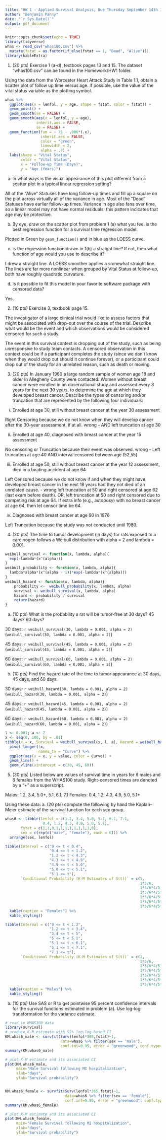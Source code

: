 ```yaml
---
title: "HW 1 - Applied Survival Analysis, Due Thursday September 14th 11:59pm"
author: "Benjamin Panny"
date: "`r Sys.Date()`"
output: pdf_document
---
```


```r
knitr::opts_chunk$set(echo = TRUE)
library(tidyverse)
whas <- read_csv("whas100.csv") %>% 
  mutate(fstat = as.factor(if_else(fstat == 1, "Dead", "Alive")))
library(kableExtra)
```

1. (20 pts) Exercise 1 (a-d), textbook pages 13 and 15. The dataset “whas100.csv” can be found in the Homework/HW1 folder.

Using the data from the Worcester Heart Attack Study in Table 1.1, obtain a scatter plot of follow up time versus age. If possible, use the value of the vital status variable as the plotting symbol. 

```r
whas %>%
  ggplot(aes(x = lenfol, y = age, shape = fstat, color = fstat)) + 
  geom_point() + 
  geom_smooth(se = FALSE) + 
  geom_smooth(aes(x = lenfol, y = age), 
              inherit.aes = FALSE, 
              se = FALSE) + 
  geom_function(fun = ~ 75 - .006*(.x), 
                inherit.aes = FALSE, 
                color = "green", 
                linewidth = 2, 
                alpha = .7) + 
  labs(shape = "Vital Status", 
       color = "Vital Status", 
       x = "Follow-up Time (Days)", 
       y = "Age (Years)")

```

(a) In what ways is the visual appearance of this plot different from a scatter plot in a typical linear regression setting? 

All of the "Alive" Statuses have long follow-up times and fill up a square on the plot across virtually all of the variance in age. Most of the "Dead" Statuses have earlier follow-up times. Variance in age also fans over time, so a linear model may not have normal residuals; this pattern indicates that age may be protective.


(b) By eye, draw on the scatter plot from problem 1 (a) what you feel is the best regression function for a survival time regression
model.

Plotted in Green by `geom_function()` and in blue as the LOESS curve.

(c) Is the regression function drawn in 1(b) a straight line? If not, then what function of age would you use to describe it?

I drew a straight line. A LOESS smoother applies a somewhat straight line. The lines are far more nonlinear when grouped by Vital Status at follow-up, both have roughly quadratic curvature.

(d) Is it possible to fit this model in your favorite software package with censored data? 

Yes.

2.	(10 pts) Exercise 3, textbook page 15.

The investigator of a large clinical trial would like to assess factors that might be associated with drop-out over the course of the trial. Describe  what would be the event and which observations would be considered censored for such a study. 

The event in this survival context is dropping out of the study, such as being unresponsive to study team contacts. A censored observation in this context could be if a participant completes the study (since we don't know when they would drop out should it continue forever), or a participant could drop out of the study for an unrelated reason, such as death or moving.


3.	(20 pts) In January 1980 a large random sample of women age 18 and older in Allegheny County were contacted.  Women without breast cancer were enrolled in an observational study and assessed every 3 years for the next 30 years, to determine the age at which they developed breast cancer.
Describe the types of censoring and/or truncation that are represented by the following four individuals:

i.	Enrolled at age 30, still without breast cancer at the year 30 assessment

Right Censoring because we do not know when they will develop cancer after the 30-year assessment, if at all. wrong - AND left truncation at age 30

ii.	Enrolled at age 40, diagnosed with breast cancer at the year 15 assessment

No censoring or Truncation because their event was observed. wrong - Left truncation at age 40 AND interval censored between age (52,55]

iii.	Enrolled at age 50, still without breast cancer at the year 12 assessment, died in a boating accident at age 64

Left Censored because we do not know if and when they might have developed breast cancer in the next 18 years had they not died of an unrelated cause. - wrong left truncation at 50 and right censored at age 62 (last exam before death). OR, left truncation at 50 and right censored due to competing risk at age 64. If extra info (e.g., autoposy) with no breast cancer at age 64, then let censor time be 64.

iv.	Diagnosed with breast cancer at age 60 in 1976

Left Truncation because the study was not conducted until 1980.


4.	(20 pts) The time to tumor development (in days) for rats exposed to a carcinogen follows a Weibull distribution with alpha = 2 and lambda = 0.001. 

```r
weibull_survival <- function(x, lambda, alpha){
  exp(-lambda*(x^(alpha)))
}
weibull_probability <- function(x, lambda, alpha){
  lambda*alpha*(x^(alpha - 1))*exp(-lambda*(x^(alpha)))
}
weibull_hazard <- function(x, lambda, alpha){
    probability <-  weibull_probability(x, lambda, alpha)
    survival <- weibull_survival(x, lambda, alpha)
    hazard <- probability / survival
    return(hazard)
}
```

a.	(10 pts) What is the probability a rat will be tumor-free at 30 days? 45 days? 60 days? 

30 days: `r weibull_survival(30, lambda = 0.001, alpha = 2)` (`weibull_survival(30, lambda = 0.001, alpha = 2)`)

45 days: `r weibull_survival(45, lambda = 0.001, alpha = 2)` (`weibull_survival(45, lambda = 0.001, alpha = 2)`)

60 days: `r weibull_survival(60, lambda = 0.001, alpha = 2)` (`weibull_survival(60, lambda = 0.001, alpha = 2)`)

b.	(10 pts) Find the hazard rate of the time to tumor appearance at 30 days, 45 days, and 60 days.

30 days: `r weibull_hazard(30, lambda = 0.001, alpha = 2)` (`weibull_hazard(30, lambda = 0.001, alpha = 2)`)

45 days: `r weibull_hazard(45, lambda = 0.001, alpha = 2)` (`weibull_hazard(45, lambda = 0.001, alpha = 2)`)

60 days: `r weibull_hazard(60, lambda = 0.001, alpha = 2)` (`weibull_hazard(60, lambda = 0.001, alpha = 2)`)

```r
l <- 0.001; a <- 2
x <- seq(0, 100, by = .01)
tibble(x = x, Survival = weibull_survival(x, l, a), Hazard = weibull_hazard(x, l, a)) %>% 
  pivot_longer(!x,
               names_to = "Curve") %>% 
  ggplot(aes(x = x, y = value, color = Curve)) +
  geom_line() +
  geom_vline(xintercept = c(30, 45, 60))
```


5.	(30 pts) Listed below are values of survival time in years for 6 males and 6 females from the WHAS100 study. Right-censored times are denoted by a "+" as a superscript. 

Males: 1.2, 3.4, 5.0+, 5.1, 6.1, 7.1 
Females: 0.4, 1.2, 4.3, 4.9, 5.0, 5.1+ 

Using these data: 
a.	(20 pts) compute the following by hand the Kaplan-Meier estimate of the survival function for each sex group.

```r
whas6 <- tibble(lenfol = c(1.2, 3.4, 5.0, 5.1, 6.1, 7.1,
                 0.4, 1.2, 4.3, 4.9, 5.0, 5.1),
       fstat = c(1,1,0,1,1,1,1,1,1,1,1,0),
       sex = c(rep(c("male", "female"), each = 6))) %>% 
  arrange(sex, lenfol)

tibble(Interval = c("0 <= t < 0.4",
                    "0.4 <= t < 1.2",
                    "1.2 <= t < 4.3",
                    "4.3 <= t < 4.9",
                    "4.9 <= t < 5.0",
                    "5.0 <= t < 5.1",
                    "5.1 <= t"),
       `Conditional Probability (K-M Estimates of S(t))` = c(1,
                                                             1*5/6,
                                                             1*5/6*4/5,
                                                             1*5/6*4/5*3/4, 
                                                             1*5/6*4/5*3/4*2/3,
                                                             1*5/6*4/5*3/4*2/3*1/2,
                                                             1*5/6*4/5*3/4*2/3*1/2*1/1)) %>% 
  kable(caption = "Females") %>% 
  kable_styling()
```



```r
tibble(Interval = c("0 <= t < 1.2",
                    "1.2 <= t < 3.4",
                    "3.4 <= t < 5",
                    "5 <= t < 5.1",
                    "5.1 <= t < 6.1",
                    "6.1 <= t < 7.1",
                    "7.1 <= t"),
       `Conditional Probability (K-M Estimates of S(t))` = c(1,
                                                             1*5/6,
                                                             1*5/6*4/5,
                                                             1*5/6*4/5*4/4, 
                                                             1*5/6*4/5*4/4*3/4,
                                                             1*5/6*4/5*4/4*3/4*2/3,
                                                             1*5/6*4/5*4/4*2/3*1/2*0/1)) %>% 
  kable(caption = "Males") %>% 
  kable_styling()
```



b.	(10 pts) Use SAS or R to get pointwise 95 percent confidence intervals for the survival 
functions estimated in problem (a). Use log-log transformation for the variance estimate.


```r
# read in WHAS100 data
library(survival)
# produce K-M estimate with 95% log-log based CI 
KM.whas6_male <- survfit(Surv(lenfol*365,fstat)~1, 
                         data=whas6 %>% filter(sex == 'male'),
                         conf.int=0.95, error = "greenwood", conf.type="log-log")
summary(KM.whas6_male)

# plot K-M estimate and its associated CI
plot(KM.whas6_male, 
     main="Male Survival following MI hospitalization", 
     xlab="days", 
     ylab="Survival probability")


KM.whas6_female <- survfit(Surv(lenfol*365,fstat)~1, 
                           data=whas6 %>% filter(sex == 'female'),
                           conf.int=0.95, error = "greenwood", conf.type="log-log")
summary(KM.whas6_female)

# plot K-M estimate and its associated CI
plot(KM.whas6_female, 
     main="Female Survival following MI hospitalization", 
     xlab="days", 
     ylab="Survival probability")


```

